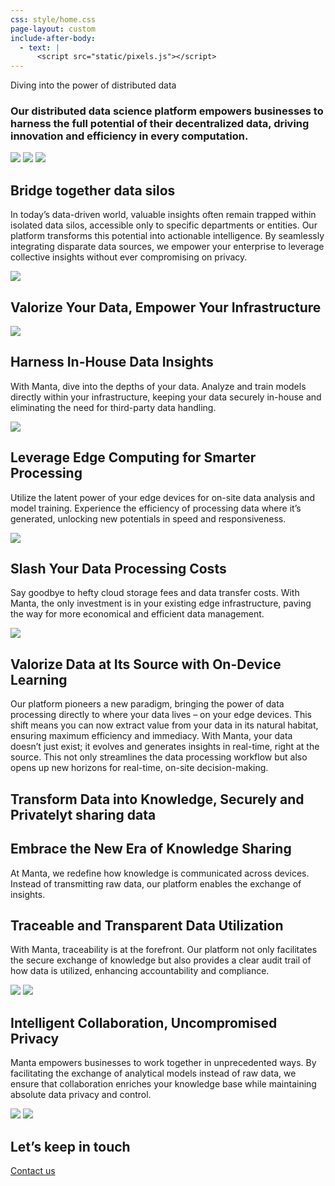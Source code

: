 ```yaml
---
css: style/home.css
page-layout: custom
include-after-body:
  - text: |
      <script src="static/pixels.js"></script>
---
```


::: {.header}
::: {.pixels}
:::

::: {.distribute}

::: {.title}
::: {.manta-title}
<span class="outside">
  <span>Diving into the</span>
  <span class="inside">power of distributed data</span>
</span>
:::
::: {.manta-subtitle}
### Our distributed data science platform empowers businesses to harness the full potential of their decentralized data, driving innovation and efficiency in every computation.
:::
:::

::: {.overview}
![](https://video-public.canva.com/VADqk28DZiY/videos/b01eee4684.gif){id="gear"}
![](https://video-public.canva.com/VAECocYiGXw/v/5fdc99515f.gif){id="earth"}
![](static/home/overview.svg){id="overview"}
:::
:::

:::

::: {.dark-section}
::: {.content}

::: {.flex}
::: {.content-block}
# Bridge together data silos
In today’s data-driven world, valuable insights often remain trapped within isolated data silos, accessible only to specific departments or entities. Our platform transforms this potential into actionable intelligence. By seamlessly integrating disparate data sources, we empower your enterprise to leverage collective insights without ever compromising on privacy.
:::
![](static/home/silos.svg)
:::

:::
:::


::: {.light-section}

# Valorize Your Data, Empower Your Infrastructure

::: {.grid-content-3}
::: {.grid-item}
![](static/home/data-privacy.svg)

## Harness In-House Data Insights
With Manta, dive into the depths of your data. Analyze and train models directly within your infrastructure, keeping your data securely in-house and eliminating the need for third-party data handling.
:::

::: {.grid-item}
![](static/home/chip.svg)

## Leverage Edge Computing for Smarter Processing
Utilize the latent power of your edge devices for on-site data analysis and model training. Experience the efficiency of processing data where it's generated, unlocking new potentials in speed and responsiveness.
:::

::: {.grid-item}
![](static/home/cost.svg)

## Slash Your Data Processing Costs
Say goodbye to hefty cloud storage fees and data transfer costs. With Manta, the only investment is in your existing edge infrastructure, paving the way for more economical and efficient data management.
:::
:::

:::


::: {.dark-section}

::: {.flex}
![](static/home/make-ai.svg){id="make-ai"}

::: {.content-block}
# Valorize Data at Its Source with On-Device Learning
Our platform pioneers a new paradigm, bringing the power of data processing directly to where your data lives – on your edge devices. This shift means you can now extract value from your data in its natural habitat, ensuring maximum efficiency and immediacy. With Manta, your data doesn’t just exist; it evolves and generates insights in real-time, right at the source. This not only streamlines the data processing workflow but also opens up new horizons for real-time, on-site decision-making.
:::
:::

:::

::: {.light-section}

::: {.flex-always-column}
::: {.content-block}
# Transform Data into Knowledge, Securely and Privatelyt sharing data

::: {.grid-content-2}
::: {.grid-item}
## Embrace the New Era of Knowledge Sharing
At Manta, we redefine how knowledge is communicated across devices. Instead of transmitting raw data, our platform enables the exchange of insights.
:::

::: {.grid-item}
## Traceable and Transparent Data Utilization
With Manta, traceability is at the forefront. Our platform not only facilitates the secure exchange of knowledge but also provides a clear audit trail of how data is utilized, enhancing accountability and compliance.
:::
:::

:::
::: {.content-animation}
![](static/home/communications.svg)
![](static/home/neural-network.svg){id="neural-network"}
:::
:::

:::


::: {.dark-section}

::: {.flex-always-column}
::: {.content-block}
# Intelligent Collaboration, Uncompromised Privacy
Manta empowers businesses to work together in unprecedented ways. By facilitating the exchange of analytical models instead of raw data, we ensure that collaboration enriches your knowledge base while maintaining absolute data privacy and control.
:::

::: {.content-animation}
![](static/home/collaboration.svg)
![](static/home/handshake.svg){id="handshake"}
:::
:::

::: {.contact}
# Let's keep in touch
::: {.contact-us}
  <a href="mailto:manta@manta-tech.io">Contact us</a>
:::
:::

:::
